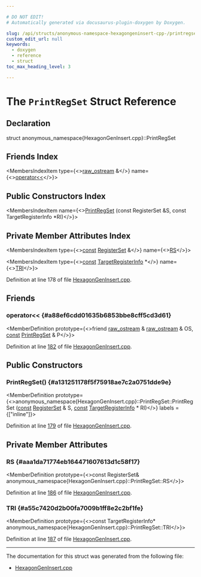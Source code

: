 ```yaml
---

# DO NOT EDIT!
# Automatically generated via docusaurus-plugin-doxygen by Doxygen.

slug: /api/structs/anonymous-namespace-hexagongeninsert-cpp-/printregset
custom_edit_url: null
keywords:
  - doxygen
  - reference
  - struct
toc_max_heading_level: 3

---
```





# The `PrintRegSet` Struct Reference

<DoxygenPage pluginConfig={pluginConfig}>



## Declaration

<CodeBlock>struct anonymous_namespace{HexagonGenInsert.cpp}::PrintRegSet</CodeBlock>

## Friends Index

<MembersIndex>

<MembersIndexItem
  type={<><a href="/docs/api/classes/llvm/raw-ostream">raw&#95;ostream</a> &amp;</>}
  name={<><a href="#a88ef6cdd01635b6853bbe8cff5cd3d61">operator&lt;&lt;</a></>}>
</MembersIndexItem>

</MembersIndex>

## Public Constructors Index

<MembersIndex>

<MembersIndexItem
  name={<><a href="#a131251178f5f75918ae7c2a0751dde9e">PrintRegSet</a> (const RegisterSet &amp;S, const TargetRegisterInfo &#42;RI)</>}>
</MembersIndexItem>

</MembersIndex>

## Private Member Attributes Index

<MembersIndex>

<MembersIndexItem
  type={<><a href="/docs/api/files/lib/lib/target/lib/target/aarch64/aarch64promoteconstant-cpp/#a90f8350fecae261c25be85d38b451bff">const</a> <a href="/docs/api/structs/anonymous-namespace-hexagongeninsert-cpp-/registerset">RegisterSet</a> &amp;</>}
  name={<><a href="#aaa1da71774eb164471607613d1c58f17">RS</a></>}>
</MembersIndexItem>

<MembersIndexItem
  type={<><a href="/docs/api/files/lib/lib/target/lib/target/aarch64/aarch64promoteconstant-cpp/#a90f8350fecae261c25be85d38b451bff">const</a> <a href="/docs/api/classes/llvm/targetregisterinfo">TargetRegisterInfo</a> &#42;</>}
  name={<><a href="#a55c7420d2b00fa7009b1ff8e2c2bf1fe">TRI</a></>}>
</MembersIndexItem>

</MembersIndex>


Definition at line 178 of file <a href="/docs/api/files/lib/lib/target/lib/target/hexagon/hexagongeninsert-cpp">HexagonGenInsert.cpp</a>.

<SectionDefinition>

## Friends

### operator&lt;&lt; {#a88ef6cdd01635b6853bbe8cff5cd3d61}

<MemberDefinition
  prototype={<>friend <a href="/docs/api/classes/llvm/raw-ostream">raw&#95;ostream</a> &amp; <a href="/docs/api/classes/llvm/raw-ostream">raw&#95;ostream</a> &amp; OS, <a href="/docs/api/files/lib/lib/target/lib/target/aarch64/aarch64promoteconstant-cpp/#a90f8350fecae261c25be85d38b451bff">const</a> <a href="/docs/api/structs/anonymous-namespace-hexagongeninsert-cpp-/printregset">PrintRegSet</a> &amp; P</>}>

Definition at line <a href="/docs/api/files/lib/lib/target/lib/target/hexagon/hexagongeninsert-cpp/#l00182">182</a> of file <a href="/docs/api/files/lib/lib/target/lib/target/hexagon/hexagongeninsert-cpp">HexagonGenInsert.cpp</a>.
</MemberDefinition>

</SectionDefinition>

<SectionDefinition>

## Public Constructors

### PrintRegSet() {#a131251178f5f75918ae7c2a0751dde9e}

<MemberDefinition
  prototype={<>anonymous&#95;namespace&#123;HexagonGenInsert.cpp&#125;::PrintRegSet::PrintRegSet (<a href="/docs/api/files/lib/lib/target/lib/target/aarch64/aarch64promoteconstant-cpp/#a90f8350fecae261c25be85d38b451bff">const</a> <a href="/docs/api/structs/anonymous-namespace-hexagongeninsert-cpp-/registerset">RegisterSet</a> &amp; S, <a href="/docs/api/files/lib/lib/target/lib/target/aarch64/aarch64promoteconstant-cpp/#a90f8350fecae261c25be85d38b451bff">const</a> <a href="/docs/api/classes/llvm/targetregisterinfo">TargetRegisterInfo</a> &#42; RI)</>}
  labels = {["inline"]}>

Definition at line <a href="/docs/api/files/lib/lib/target/lib/target/hexagon/hexagongeninsert-cpp/#l00179">179</a> of file <a href="/docs/api/files/lib/lib/target/lib/target/hexagon/hexagongeninsert-cpp">HexagonGenInsert.cpp</a>.
</MemberDefinition>

</SectionDefinition>

<SectionDefinition>

## Private Member Attributes

### RS {#aaa1da71774eb164471607613d1c58f17}

<MemberDefinition
  prototype={<>const RegisterSet&amp; anonymous&#95;namespace&#123;HexagonGenInsert.cpp&#125;::PrintRegSet::RS</>}>

Definition at line <a href="/docs/api/files/lib/lib/target/lib/target/hexagon/hexagongeninsert-cpp/#l00186">186</a> of file <a href="/docs/api/files/lib/lib/target/lib/target/hexagon/hexagongeninsert-cpp">HexagonGenInsert.cpp</a>.
</MemberDefinition>

### TRI {#a55c7420d2b00fa7009b1ff8e2c2bf1fe}

<MemberDefinition
  prototype={<>const TargetRegisterInfo&#42; anonymous&#95;namespace&#123;HexagonGenInsert.cpp&#125;::PrintRegSet::TRI</>}>

Definition at line <a href="/docs/api/files/lib/lib/target/lib/target/hexagon/hexagongeninsert-cpp/#l00187">187</a> of file <a href="/docs/api/files/lib/lib/target/lib/target/hexagon/hexagongeninsert-cpp">HexagonGenInsert.cpp</a>.
</MemberDefinition>

</SectionDefinition>

<hr/>

The documentation for this struct was generated from the following file:

<ul>
<li><a href="/docs/api/files/lib/lib/target/lib/target/hexagon/hexagongeninsert-cpp">HexagonGenInsert.cpp</a></li>
</ul>

</DoxygenPage>
